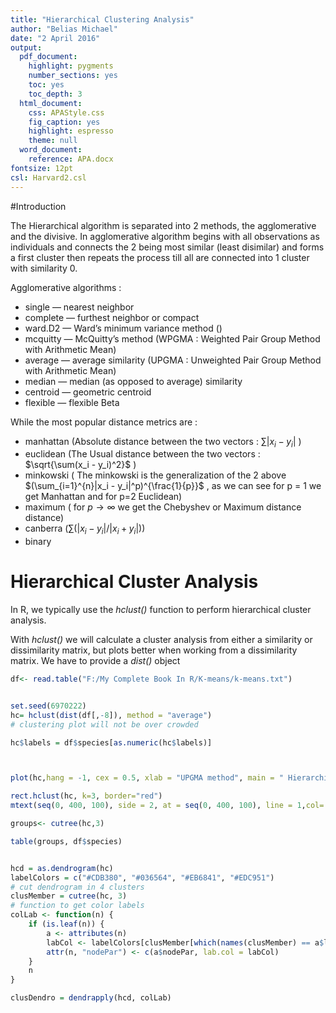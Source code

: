 ---
title: "Hierarchical Clustering Analysis"
author: "Belias Michael"
date: "2 April 2016"
output:
  pdf_document:
    highlight: pygments
    number_sections: yes
    toc: yes
    toc_depth: 3
  html_document:
    css: APAStyle.css
    fig_caption: yes
    highlight: espresso
    theme: null
  word_document:
    reference: APA.docx
fontsize: 12pt
csl: Harvard2.csl
---


\newpage

#Introduction




The Hierarchical algorithm is separated into 2 methods, the agglomerative and the divisive.
In agglomerative algorithm begins with all observations as individuals and connects the 2 being most similar (least disimilar) and forms a first cluster then repeats the process till all are connected into 1 cluster with similarity 0.

Agglomerative algorithms :

* single --- nearest neighbor
* complete --- furthest neighbor or compact
* ward.D2 --- Ward's minimum variance method ()
* mcquitty --- McQuitty's method (WPGMA : Weighted Pair Group Method with Arithmetic Mean)
* average --- average similarity (UPGMA : Unweighted Pair Group Method with Arithmetic Mean)
* median --- median (as opposed to average) similarity
* centroid --- geometric centroid
* flexible --- flexible Beta


While the most popular distance metrics are :

* manhattan (Absolute distance between the two vectors : $\sum|x_i - y_i|$ )
* euclidean (The Usual distance between the two vectors : $\sqrt{\sum(x_i - y_i)^2}$ )
* minkowski ( The minkowski is the generalization of the 2 above $(\sum_{i=1}^{n}|x_i - y_i|^p)^{\frac{1}{p}}$ , as we can see for p = 1 we get Manhattan and for p=2 Euclidean)
* maximum ( for $p \rightarrow \infty$ we get the Chebyshev or Maximum distance distance)
* canberra  ($\sum(|x_i - y_i| / |x_i + y_i|)$)
* binary 

# Hierarchical Cluster Analysis 

In R, we typically use the *hclust()* function to perform hierarchical cluster analysis. 

With *hclust()* we will calculate a cluster analysis from either a similarity or dissimilarity matrix, but plots better when working from a dissimilarity matrix. We have to provide a *dist()* object


```{r}

df<- read.table("F:/My Complete Book In R/K-means/k-means.txt")


set.seed(6970222)
hc= hclust(dist(df[,-8]), method = "average")
# clustering plot will not be over crowded

hc$labels = df$species[as.numeric(hc$labels)]



plot(hc,hang = -1, cex = 0.5, xlab = "UPGMA method", main = " Hierarchical UPGMA dendrogram \n with Euclidean Distance Metric "  , sub= "Figure.1")

rect.hclust(hc, k=3, border="red")
mtext(seq(0, 400, 100), side = 2, at = seq(0, 400, 100), line = 1,col= rainbow(unique(hc$labels)))

groups<- cutree(hc,3)

table(groups, df$species)


hcd = as.dendrogram(hc) 
labelColors = c("#CDB380", "#036564", "#EB6841", "#EDC951") 
# cut dendrogram in 4 clusters
clusMember = cutree(hc, 3) 
# function to get color labels
colLab <- function(n) {
    if (is.leaf(n)) {
        a <- attributes(n)
        labCol <- labelColors[clusMember[which(names(clusMember) == a$label)]]
        attr(n, "nodePar") <- c(a$nodePar, lab.col = labCol)
    }
    n
}

clusDendro = dendrapply(hcd, colLab)

```



